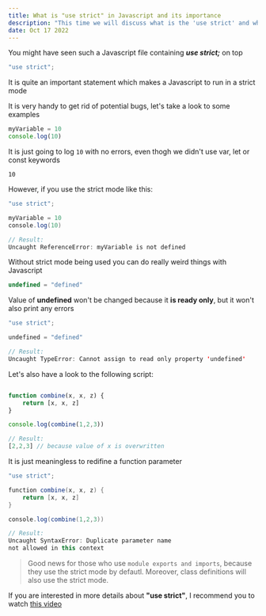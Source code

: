 ```yaml
---
title: What is "use strict" in Javascript and its importance
description: "This time we will discuss what is the 'use strict' and why it is needed"
date: Oct 17 2022
---
```


You might have seen such a Javascript file containing _**use strict;**_ on top

```js
"use strict";
```
It is quite an important statement which makes a Javascript to run in a strict mode

It is very handy to get rid of potential bugs, let's take a look to some examples


```js
myVariable = 10
console.log(10)
```
It is just going to log `10` with no errors, even thogh we didn't use var, let or const keywords

```
10
```

However, if you use the strict mode like this:
```java
"use strict";

myVariable = 10
console.log(10)

// Result:
Uncaught ReferenceError: myVariable is not defined
```

Without strict mode being used you can do really weird things with Javascript
```js
undefined = "defined"
```
Value of **undefined** won't be changed because it **is ready only**, but it won't also print any errors

```java
"use strict";

undefined = "defined"

// Result:
Uncaught TypeError: Cannot assign to read only property 'undefined'
```

Let's also have a look to the following script:

```javascript

function combine(x, x, z) {
    return [x, x, z]
}

console.log(combine(1,2,3))

// Result:
[2,2,3] // because value of x is overwritten
```

It is just meaningless to redifine a function parameter

```java
"use strict";

function combine(x, x, z) {
    return [x, x, z]
}

console.log(combine(1,2,3))

// Result:
Uncaught SyntaxError: Duplicate parameter name 
not allowed in this context
```



> Good news for those who use `module exports and imports`, because they use the strict mode by defautl.
Moreover, class definitions will also use the strict mode.


If you are interested in more details about **"use strict"**, I recommend you to watch [this video](https://www.youtube.com/watch?v=G9QTBS2x8U4)